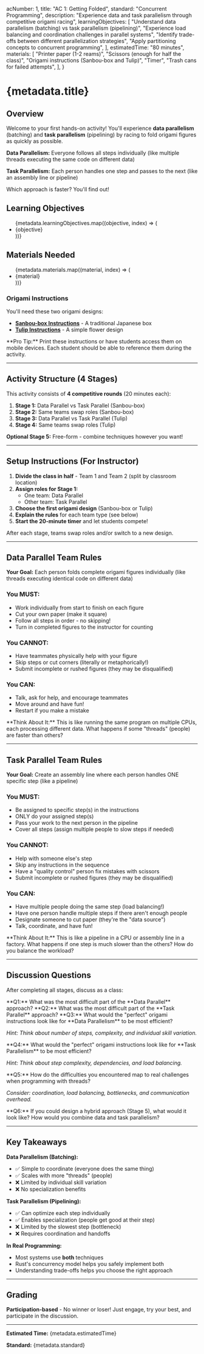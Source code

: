 
  acNumber: 1,
  title: "AC 1: Getting Folded",
  standard: "Concurrent Programming",
  description:
    "Experience data and task parallelism through competitive origami racing",
  learningObjectives: [
    "Understand data parallelism (batching) vs task parallelism (pipelining)",
    "Experience load balancing and coordination challenges in parallel systems",
    "Identify trade-offs between different parallelization strategies",
    "Apply partitioning concepts to concurrent programming",
  ],
  estimatedTime: "80 minutes",
  materials: [
    "Printer paper (1-2 reams)",
    "Scissors (enough for half the class)",
    "Origami instructions (Sanbou-box and Tulip)",
    "Timer",
    "Trash cans for failed attempts",
  ],
}

# {metadata.title}

## Overview

Welcome to your first hands-on activity! You'll experience **data parallelism** (batching) and **task parallelism** (pipelining) by racing to fold origami figures as quickly as possible.

**Data Parallelism:** Everyone follows all steps individually (like multiple threads executing the same code on different data)

**Task Parallelism:** Each person handles one step and passes to the next (like an assembly line or pipeline)

Which approach is faster? You'll find out!

## Learning Objectives

<ul>
  {metadata.learningObjectives.map((objective, index) => (
    <li key={index}>{objective}</li>
  ))}
</ul>

## Materials Needed

<ul>
  {metadata.materials.map((material, index) => (
    <li key={index}>{material}</li>
  ))}
</ul>

### Origami Instructions

You'll need these two origami designs:

- **[Sanbou-box Instructions](https://origami.me/sanbou-box/)** - A traditional Japanese box
- **[Tulip Instructions](https://origami.me/tulip/)** - A simple flower design

<QuestionBox>
**Pro Tip:** Print these instructions or have students access them on mobile devices. Each student should be able to reference them during the activity.

</QuestionBox>

---

## Activity Structure (4 Stages)

This activity consists of **4 competitive rounds** (20 minutes each):

1. **Stage 1:** Data Parallel vs Task Parallel (Sanbou-box)
2. **Stage 2:** Same teams swap roles (Sanbou-box)
3. **Stage 3:** Data Parallel vs Task Parallel (Tulip)
4. **Stage 4:** Same teams swap roles (Tulip)

**Optional Stage 5:** Free-form - combine techniques however you want!

---

## Setup Instructions (For Instructor)

1. **Divide the class in half** - Team 1 and Team 2 (split by classroom location)
2. **Assign roles for Stage 1:**
   - One team: Data Parallel
   - Other team: Task Parallel
3. **Choose the first origami design** (Sanbou-box or Tulip)
4. **Explain the rules** for each team type (see below)
5. **Start the 20-minute timer** and let students compete!

After each stage, teams swap roles and/or switch to a new design.

---

## Data Parallel Team Rules

**Your Goal:** Each person folds complete origami figures individually (like threads executing identical code on different data)

### You MUST:

- Work individually from start to finish on each figure
- Cut your own paper (make it square)
- Follow all steps in order - no skipping!
- Turn in completed figures to the instructor for counting

### You CANNOT:

- Have teammates physically help with your figure
- Skip steps or cut corners (literally or metaphorically!)
- Submit incomplete or rushed figures (they may be disqualified)

### You CAN:

- Talk, ask for help, and encourage teammates
- Move around and have fun!
- Restart if you make a mistake

<QuestionBox>
**Think About It:** This is like running the same program on multiple CPUs, each processing different data. What happens if some "threads" (people) are faster than others?

</QuestionBox>

---

## Task Parallel Team Rules

**Your Goal:** Create an assembly line where each person handles ONE specific step (like a pipeline)

### You MUST:

- Be assigned to specific step(s) in the instructions
- ONLY do your assigned step(s)
- Pass your work to the next person in the pipeline
- Cover all steps (assign multiple people to slow steps if needed)

### You CANNOT:

- Help with someone else's step
- Skip any instructions in the sequence
- Have a "quality control" person fix mistakes with scissors
- Submit incomplete or rushed figures (they may be disqualified)

### You CAN:

- Have multiple people doing the same step (load balancing!)
- Have one person handle multiple steps if there aren't enough people
- Designate someone to cut paper (they're the "data source")
- Talk, coordinate, and have fun!

<QuestionBox>
**Think About It:** This is like a pipeline in a CPU or assembly line in a factory. What happens if one step is much slower than the others? How do you balance the workload?

</QuestionBox>

---

## Discussion Questions

After completing all stages, discuss as a class:

<QuestionBox>
**Q1:** What was the most difficult part of the **Data Parallel** approach?

</QuestionBox>

<QuestionBox>
**Q2:** What was the most difficult part of the **Task Parallel** approach?

</QuestionBox>

<QuestionBox>
**Q3:** What would the "perfect" origami instructions look like for **Data Parallelism** to be most efficient?

_Hint: Think about number of steps, complexity, and individual skill variation._

</QuestionBox>

<QuestionBox>
**Q4:** What would the "perfect" origami instructions look like for **Task Parallelism** to be most efficient?

_Hint: Think about step complexity, dependencies, and load balancing._

</QuestionBox>

<QuestionBox>
**Q5:** How do the difficulties you encountered map to real challenges when programming with threads?

_Consider: coordination, load balancing, bottlenecks, and communication overhead._

</QuestionBox>

<QuestionBox>
**Q6:** If you could design a hybrid approach (Stage 5), what would it look like? How would you combine data and task parallelism?

</QuestionBox>

---

## Key Takeaways

**Data Parallelism (Batching):**

- ✅ Simple to coordinate (everyone does the same thing)
- ✅ Scales with more "threads" (people)
- ❌ Limited by individual skill variation
- ❌ No specialization benefits

**Task Parallelism (Pipelining):**

- ✅ Can optimize each step individually
- ✅ Enables specialization (people get good at their step)
- ❌ Limited by the slowest step (bottleneck)
- ❌ Requires coordination and handoffs

**In Real Programming:**

- Most systems use **both** techniques
- Rust's concurrency model helps you safely implement both
- Understanding trade-offs helps you choose the right approach

---

## Grading

**Participation-based** - No winner or loser! Just engage, try your best, and participate in the discussion.

---

**Estimated Time:** {metadata.estimatedTime}

**Standard:** {metadata.standard}
